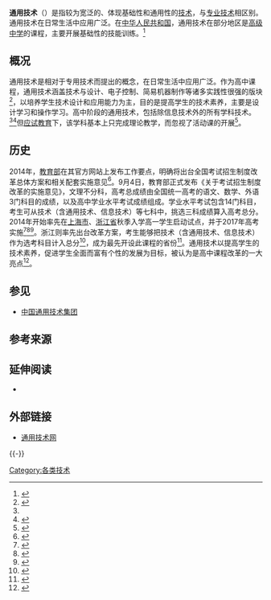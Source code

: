 {{globalize/Mainland China}}
'''通用技术'''（{{Lang-en|general technology}}）是指较为宽泛的、体现基础性和通用性的[[技术|技术]]，与[[专业技术|专业技术]]相区别。通用技术在日常生活中应用广泛。在[[中华人民共和国|中华人民共和国]]，通用技术在部分地区是[[高级中学|高级中学]]的课程，主要开展基础性的技能训练。<ref name=":0">{{Cite journal|title=通用技术教学初探|author=向吏|url=http://jour.ucdrs.superlib.net/views/specific/2929/JourDetail.jsp?dxNumber=100276557547&d=587CD069EA27454122DFD99310D08CC3&s=%E9%80%9A%E7%94%A8%E6%8A%80%E6%9C%AF&ecode=utf-8|journal=新教育时代(学生版)|issue=14|doi=|others=|year=2016|volume=|page=|pmid=}}</ref>

== 概况 ==
通用技术是相对于专用技术而提出的概念，在日常生活中应用广泛。作为高中课程，通用技术涵盖技术与设计、电子控制、简易机器制作等诸多实践性很强的版块<ref>{{Cite journal|title=通用技术高效课堂的构造与探析|author=陈亚|url=http://jour.ucdrs.superlib.net/views/specific/2929/JourDetail.jsp?dxNumber=100258373874&d=5B3A77E5E52D69A8ABE22F287B5CE3B9|journal=基础教育论坛|issue=16|doi=|others=|year=2018|volume=|page=|pmid=}}</ref>，以培养学生技术设计和应用能力为主，目的是提高学生的技术素养，主要是设计学习和操作学习。高中阶段的通用技术，包括除信息技术外的所有学科技术。<ref name=":0" /><ref>{{Cite journal|title=浅析通用技术学科教学中学生创新能力的培养方法|author=施荣春|url=http://jour.ucdrs.superlib.net/views/specific/2929/JourDetail.jsp?dxNumber=100281346164&d=8A60B0A6C6BACA50D55C663C3A9CFE9F|journal=考试周刊|issue=38|doi=|others=|year=2020|volume=|page=|pmid=}}</ref>但[[应试教育|应试教育]]下，该学科基本上只完成理论教学，而忽视了活动课的开展<ref>{{Cite journal|title=浅谈开展高中通用技术活动课存在问题及对策|author=王可义|url=http://jour.ucdrs.superlib.net/views/specific/2929/JourDetail.jsp?dxNumber=100266853608&d=34A441291BB45880923F979E938B39BF|journal=最漫画·学校体音美|issue=11|doi=|others=|year=2018|volume=|page=|pmid=}}</ref>。

== 历史 ==
2014年，[[中华人民共和国教育部|教育部]]在其官方网站上发布工作要点，明确将出台全国考试招生制度改革总体方案和相关配套实施意见<ref>{{cite web|title=国务院印发《关于深化考试招生制度改革的实施意见》|url=http://www.moe.gov.cn/publicfiles/business/htmlfiles/moe/s5147/201409/174589.html|accessdate=2014-09-05|author=[[新华社|新华社]]|publisher=[[中华人民共和国教育部|中华人民共和国教育部]]|archive-date=2014-11-23|archive-url=https://web.archive.org/web/20141123065502/http://www.moe.gov.cn/publicfiles/business/htmlfiles/moe/s5147/201409/174589.html|dead-url=no}}</ref>。9月4日，教育部正式发布《关于考试招生制度改革的实施意见》，文理不分科，高考总成绩由全国统一高考的语文、数学、外语3门科目的成绩，以及高中学业水平考试成绩组成。学业水平考试包含14门科目，考生可从技术（含通用技术、信息技术）等七科中，挑选三科成绩算入高考总分。2014年开始率先在[[上海市|上海市]]、[[浙江省|浙江省]]秋季入学高一学生启动试点，并于2017年高考实施<ref>{{cite web|title=国务院关于深化考试招生制度改革的实施意见|url=http://www.moe.gov.cn/publicfiles/business/htmlfiles/moe/moe_1778/201409/174543.html|date=2014-09-03|publisher=教育部门户网站_MOE.GOV.CN|accessdate=2020-08-09|archive-date=2017-01-07|archive-url=https://web.archive.org/web/20170107180630/http://www.moe.gov.cn/publicfiles/business/htmlfiles/moe/moe_1778/201409/174543.html|dead-url=no}}</ref><ref>{{cite web|title=新高考七大悬念 等级制录取如何划分数线|url=http://edu.sina.com.cn/gaokao/2014-12-22/1438450120.shtml|date=2015-07-27|publisher=新浪网|accessdate=2020-08-09|archive-date=2020-07-17|archive-url=https://web.archive.org/web/20200717152855/http://edu.sina.com.cn/gaokao/2014-12-22/1438450120.shtml|dead-url=no}}</ref><ref>{{cite news|title=高考改革启动 将不分文理科|url=http://news.sohu.com/20140904/n404057318.shtml?adsid=1|accessdate=2014-09-05|newspaper=搜狐网|date=2014-09-04|archive-date=2014-11-23|archive-url=https://web.archive.org/web/20141123063550/http://news.sohu.com/20140904/n404057318.shtml?adsid=1|dead-url=no}}</ref>。浙江则率先出台改革方案，考生能够把技术（含通用技术、信息技术）作为选考科目计入总分<ref>{{Cite web|title=浙江省人民政府关于印发浙江省深化高校考试招生制度综合改革试点方案的通知|url=http://jyt.zj.gov.cn/art/2014/9/19/art_1532974_27485645.html|accessdate=2020-08-09|author=|date=2014-09-19|format=|publisher=浙江省教育厅|language=|archive-date=2020-08-19|archive-url=https://web.archive.org/web/20200819040300/http://jyt.zj.gov.cn/art/2014/9/19/art_1532974_27485645.html|dead-url=no}}</ref>，成为最先开设此课程的省份<ref>{{Cite journal|title=我和通用技术的十年成长|author=谢黎颖|url=http://jour.ucdrs.superlib.net/views/specific/2929/JourDetail.jsp?dxNumber=100282948904&d=01E2A94496860D8BFE0FEABE9FDCF793&s=%E9%80%9A%E7%94%A8%E6%8A%80%E6%9C%AF&ecode=utf-8|journal=教育周报(教育论坛)|issue=20|doi=|others=|year=2020|volume=|page=|pmid=|quote=浙江省最为领先开设此课程的省份，应该算是走在了前端}}</ref>。通用技术以提高学生的技术素养，促进学生全面而富有个性的发展为目标，被认为是高中课程改革的一大亮点<ref>{{Cite news|url=http://newspaper.ucdrs.superlib.net/views/specific/2929/NPDetail.jsp?dxNumber=300318594307&d=C0C8CCA2DF758D4E605CB4B5710AAD05&sw=%20%20%20%20%20&ecode=utf-8|title=通用技术实验教育——“如皋教育”沃土上又一朵绚丽的蓓蕾（报道之五）|author=|date=2014-04-21|work=如皋日报|publisher=|accessdate=2020-08-09|language=|format=}}</ref>。

== 参见 ==
* [[中国通用技术集团|中国通用技术集团]]

== 参考来源 ==
{{Reflist}}

== 延伸阅读 ==
* {{Cite book|title=普通高中通用技术课程标准 2017年版|last=中华人民共和国教育部|first=|publisher=人民教育出版社|year=2018-01|isbn=978-7-107-31848-1|location=北京|pages=}}

== 外部链接 ==
* [http://www.tyjs.org 通用技术网] {{Wayback|url=http://www.tyjs.org/ |date=20210116094223 }}

{{-}}
{{技术}}
{{中国教育制度}}

[[Category:各类技术|Category:各类技术]]
